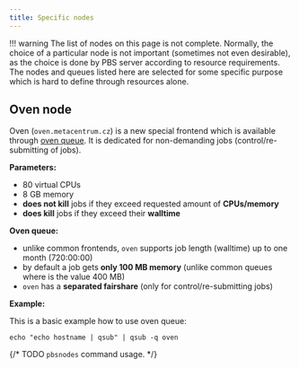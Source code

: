 ```yaml
---
title: Specific nodes
---
```

!!! warning
    The list of nodes on this page is not complete. Normally, the choice of a particular node is not important (sometimes not even desirable), as the choice is done by PBS server according to resource requirements. The nodes and queues listed here are selected for some specific purpose which is hard to define through resources alone.

## Oven node

Oven (`oven.metacentrum.cz`) is a new special frontend which is available through [oven queue](https://metavo.metacentrum.cz/pbsmon2/queue/oven@pbs-m1.metacentrum.cz). It is dedicated for non-demanding jobs (control/re-submitting of jobs).

**Parameters:**

- 80 virtual CPUs
- 8 GB memory
- **does not kill** jobs if they exceed requested amount of **CPUs/memory**
- **does kill** jobs if they exceed their **walltime**

**Oven queue:**

- unlike common frontends, `oven` supports job length (walltime) up to one month (720:00:00)
- by default a job gets **only 100 MB memory** (unlike common queues where is the value 400 MB)
- `oven` has a **separated fairshare** (only for control/re-submitting jobs)

**Example:**

This is a basic example how to use oven queue:

    echo "echo hostname | qsub" | qsub -q oven


{/* TODO
`pbsnodes` command usage.
*/}


